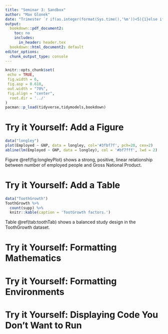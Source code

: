 ```yaml
---
title: "Seminar 3: Sandbox"
author: "Max Glonek"
date: "Trimester `r if(as.integer(format(Sys.time(),'%m'))<5){1}else if(as.integer(format(Sys.time(),'%m'))<9){2}else{3}`, `r format(Sys.time(),'%Y')`"
output:
  bookdown::pdf_document2:
    toc: no
    includes:
      in_header: header.tex
  bookdown::html_document2: default
editor_options:
  chunk_output_type: console
---
```


```r
knitr::opts_chunk$set(
 echo = TRUE, 
 fig.width = 6, 
 fig.asp = 0.618, 
 out.width = "70%",
 fig.align = "center", 
  root.dir = '../'
)
pacman::p_load(tidyverse,tidymodels,bookdown)
```

# Try it Yourself: Add a Figure

```r
data("longley")
plot(Employed ~ GNP, data = longley, col='#3fbf7f', pch=20, cex=2)
abline(lm(Employed ~ GNP, data = longley), col = '#bf7fff', lwd = 2)
```

Figure \@ref(fig:longleyPlot) shows a strong, positive, linear relationship between number of employed people and Gross National Product.

# Try it Yourself: Add a Table

```r
data("ToothGrowth")
ToothGrowth %>%
  count(supp) %>%
  knitr::kable(caption = 'TootGrowth factors.')
```

Table \@ref(tab:toothTab) shows a balanced study design in the ToothGrowth dataset.

# Try it Yourself: Formatting Mathematics

# Try it Yourself: Formatting Environments

# Try it Yourself: Displaying Code You Don't Want to Run